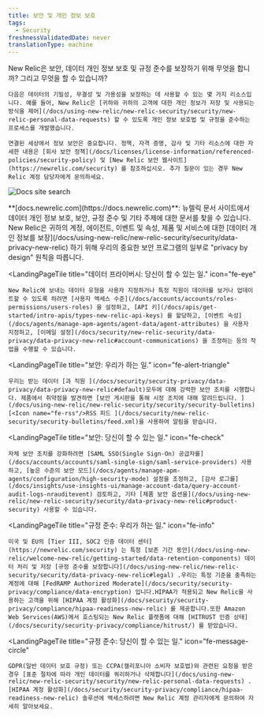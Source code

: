```yaml
---
title: 보안 및 개인 정보 보호
tags:
  - Security
freshnessValidatedDate: never
translationType: machine
---
```



<LandingPageHero>
  <HeroContent>
    New Relic은 보안, 데이터 개인 정보 보호 및 규정 준수를 보장하기 위해 무엇을 합니까? 그리고 무엇을 할 수 있습니까?

    다음은 데이터의 기밀성, 무결성 및 가용성을 보장하는 데 사용할 수 있는 몇 가지 리소스입니다. 예를 들어, New Relic은 [귀하와 귀하의 고객에 대한 개인 정보가 저장 및 사용되는 방식을 제어](/docs/using-new-relic/new-relic-security/security/new-relic-personal-data-requests) 할 수 있도록 개인 정보 보호법 및 규정을 준수하는 프로세스를 개발했습니다.

    연결된 세상에서 정보 보안은 중요합니다. 정책, 자격 증명, 감사 및 기타 리소스에 대한 자세한 내용은 [회사 보안 정책](/docs/licenses/license-information/referenced-policies/security-policy) 및 [New Relic 보안 웹사이트](https://newrelic.com/security) 를 참조하십시오. 추가 질문이 있는 경우 New Relic 계정 담당자에게 문의하세요.
  </HeroContent>

  <img
    title="Docs site search"
    alt="Docs site search"
    src={securityDocsDataPrivacySearch}
  />

  <figcaption>
    <DNT>**[docs.newrelic.com](https://docs.newrelic.com)**</DNT>: 뉴렐릭 문서 사이트에서 데이터 개인 정보 보호, 보안, 규정 준수 및 기타 주제에 대한 문서를 찾을 수 있습니다.
  </figcaption>
</LandingPageHero>

<LandingPageTileGrid>
  <LandingPageTile
    title="데이터 프라이버시: 우리가 하는 일."
    icon="fe-lock"
  >
    New Relic은 귀하의 계정, 에이전트, 이벤트 및 속성, 제품 및 서비스에 대한 [데이터 개인 정보를 보장](/docs/using-new-relic/new-relic-security/security/data-privacy-new-relic) 하기 위해 우리의 중요한 보안 프로그램의 일부로 "privacy by design" 원칙을 따릅니다.
  </LandingPageTile>

  <LandingPageTile
    title="데이터 프라이버시: 당신이 할 수 있는 일."
    icon="fe-eye"
  >
    New Relic에 보내는 데이터 유형을 사용자 지정하거나 특정 직원이 데이터를 보거나 업데이트할 수 있도록 하려면 [사용자 액세스 수준](/docs/accounts/accounts/roles-permissions/users-roles) 을 설정하고, [API 키](/docs/apis/get-started/intro-apis/types-new-relic-api-keys) 를 할당하고, [이벤트 속성](/docs/agents/manage-apm-agents/agent-data/agent-attributes) 을 사용자 지정하고, [이메일 설정](/docs/security/new-relic-security/data-privacy/data-privacy-new-relic#account-communications) 을 조정하는 등의 작업을 수행할 수 있습니다.
  </LandingPageTile>

  <LandingPageTile
    title="보안: 우리가 하는 일."
    icon="fe-alert-triangle"
  >
    우리는 받는 데이터 [과 직원 ](/docs/security/security-privacy/data-privacy/data-privacy-new-relic#default)모두에 대해 강력한 보안 조치를 시행합니다. 제품에서 취약점을 발견하면 [보안 게시판을 통해 시정 조치에 대해 알려드립니다. ](/docs/using-new-relic/new-relic-security/security/security-bulletins)[<Icon name="fe-rss"/>RSS 피드 ](/docs/security/new-relic-security/security-bulletins/feed.xml)을 사용하여 알림을 받습니다.
  </LandingPageTile>

  <LandingPageTile
    title="보안: 당신이 할 수 있는 일."
    icon="fe-check"
  >
    자체 보안 조치를 강화하려면 [SAML SSO(Single Sign-On) 공급자를](/docs/accounts/accounts/saml-single-sign/saml-service-providers) 사용하고, [높은 수준의 보안 모드](/docs/agents/manage-apm-agents/configuration/high-security-mode) 설정을 조정하고, [감사 로그를](/docs/insights/use-insights-ui/manage-account-data/query-account-audit-logs-nrauditevent) 검토하고, 기타 [제품 보안 옵션을](/docs/using-new-relic/new-relic-security/security/data-privacy-new-relic#product-security) 사용할 수 있습니다.
  </LandingPageTile>

  <LandingPageTile
    title="규정 준수: 우리가 하는 일."
    icon="fe-info"
  >
    미국 및 EU의 [Tier III, SOC2 인증 데이터 센터](https://newrelic.com/security) 는 특정 [보존 기간 동안](/docs/using-new-relic/welcome-new-relic/getting-started/data-retention-components) 데이터 처리 및 저장 [규정 준수를 보장합니다](/docs/using-new-relic/new-relic-security/security/data-privacy-new-relic#legal) .우리는 특정 기준을 충족하는 계정에 대해 [FedRAMP Authorized Moderate](/docs/security/security-privacy/compliance/data-encryption) 입니다.HIPAA가 적용되고 New Relic을 사용하는 고객을 위해 [HIPAA 계정 활성화](/docs/security/security-privacy/compliance/hipaa-readiness-new-relic) 를 제공합니다.또한 Amazon Web Services(AWS)에서 호스팅되는 New Relic 플랫폼에 대해 [HITRUST 인증 상태](/docs/security/security-privacy/compliance/hitrust/) 를 받았습니다.
  </LandingPageTile>

  <LandingPageTile
    title="규정 준수: 당신이 할 수 있는 일."
    icon="fe-message-circle"
  >
    GDPR(일반 데이터 보호 규정) 또는 CCPA(캘리포니아 소비자 보호법)와 관련된 요청을 받은 경우 [표준 절차에 따라 개인 데이터를 쿼리하거나 삭제합니다](/docs/using-new-relic/new-relic-security/security/new-relic-personal-data-requests) .[HIPAA 계정 활성화](/docs/security/security-privacy/compliance/hipaa-readiness-new-relic) 솔루션에 액세스하려면 New Relic 계정 관리자에게 문의하여 자세히 알아보세요.
  </LandingPageTile>
</LandingPageTileGrid>